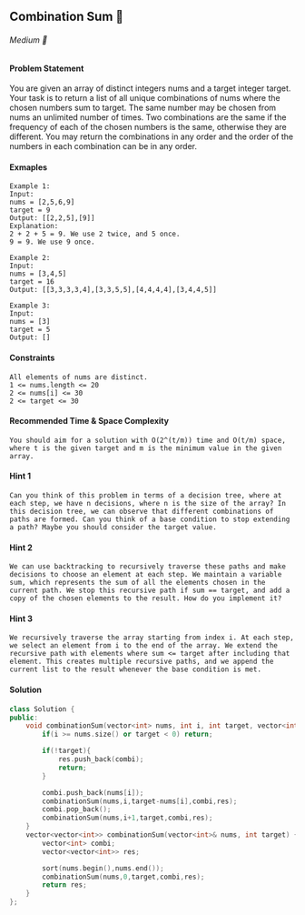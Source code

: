 ## Combination Sum 🎯

###### Medium 🤨

#### Problem Statement

You are given an array of distinct integers nums and a target integer target. Your task is to return a list of all unique combinations of nums where the chosen numbers sum to target.
The same number may be chosen from nums an unlimited number of times. Two combinations are the same if the frequency of each of the chosen numbers is the same, otherwise they are different.
You may return the combinations in any order and the order of the numbers in each combination can be in any order.

#### Exmaples
```
Example 1:
Input: 
nums = [2,5,6,9] 
target = 9
Output: [[2,2,5],[9]]
Explanation:
2 + 2 + 5 = 9. We use 2 twice, and 5 once.
9 = 9. We use 9 once.
```
```
Example 2:
Input: 
nums = [3,4,5]
target = 16
Output: [[3,3,3,3,4],[3,3,5,5],[4,4,4,4],[3,4,4,5]]
```
```
Example 3:
Input: 
nums = [3]
target = 5
Output: []
```
#### Constraints
```
All elements of nums are distinct.
1 <= nums.length <= 20
2 <= nums[i] <= 30
2 <= target <= 30
```

#### Recommended Time & Space Complexity
```
You should aim for a solution with O(2^(t/m)) time and O(t/m) space, where t is the given target and m is the minimum value in the given array.
```

#### Hint 1
```
Can you think of this problem in terms of a decision tree, where at each step, we have n decisions, where n is the size of the array? In this decision tree, we can observe that different combinations of paths are formed. Can you think of a base condition to stop extending a path? Maybe you should consider the target value.
```

#### Hint 2
```
We can use backtracking to recursively traverse these paths and make decisions to choose an element at each step. We maintain a variable sum, which represents the sum of all the elements chosen in the current path. We stop this recursive path if sum == target, and add a copy of the chosen elements to the result. How do you implement it?
```

#### Hint 3
```
We recursively traverse the array starting from index i. At each step, we select an element from i to the end of the array. We extend the recursive path with elements where sum <= target after including that element. This creates multiple recursive paths, and we append the current list to the result whenever the base condition is met.
```

#### Solution
```cpp
class Solution {
public:
    void combinationSum(vector<int> nums, int i, int target, vector<int> combi, vector<vector<int>>& res){
        if(i >= nums.size() or target < 0) return;

        if(!target){
            res.push_back(combi);
            return;
        }

        combi.push_back(nums[i]);
        combinationSum(nums,i,target-nums[i],combi,res);
        combi.pop_back();
        combinationSum(nums,i+1,target,combi,res);
    }
    vector<vector<int>> combinationSum(vector<int>& nums, int target) {
        vector<int> combi;
        vector<vector<int>> res;

        sort(nums.begin(),nums.end());
        combinationSum(nums,0,target,combi,res);
        return res;
    }
};
```